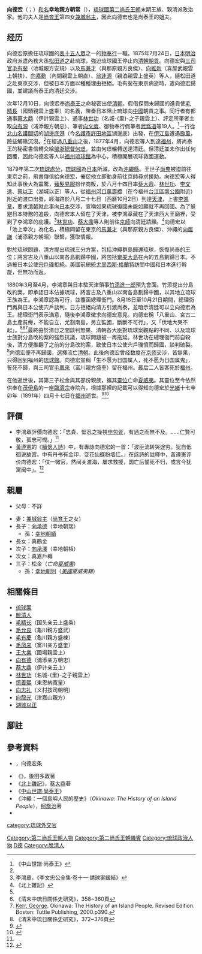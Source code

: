 {{東亞男性歷史人物
|名稱 =向德宏
|身份 =[[琉球國|琉球]][[第二尚氏王朝|第二尚氏王朝]]紫巾官
|國家 ={{flag|琉球國}}
|屆數 =
|最高職務 =琉球國[[物奉行|物奉行]]
|前任 = 
|繼任 = 
|畫像 =[[File:Kochi_Chojo.jpg|200px]]
|說明 =穿著清朝服飾的向德宏
|姓 =
|名 =
|姓名 =向德宏
|字 =
|名乘 =朝常
|官職 =[[紫巾官|紫巾官]]
|封爵 =幸地[[親方|親方]]
|封號 =
|御稱號 =
|宮號1 =
|宮號2 =
|封地 =[[西原間切|西原間切]]
|神號 =
|尊號 =
|族裔 = 
|旗籍 =
|府邸 =
|世系 = 
|初名 =
|乳名 =
|幼名 =
|兒名 =
|童名 =
|小字 =
|別名 =
|號 =
|法號 =
|院號 =
|其他名號 =
|出生日期 ={{birth date|1843|11|19}}<br />[[道光|道光]]二十三年九月廿八日
|出生地點 ={{flag|琉球國}}[[首里城|首里城]]
|婚年 =
|逝世年 ={{death date and age|1891|5|24|1843|11|19}}<br />[[光緒|光緒]]十七年四月十七日
|逝世地 ={{flag|QING}}[[福州|福州]][[柔遠驛|柔遠驛]]
|諡號 =
|墳墓 =
|父親 =
|嫡母 =
|母親 =
|元配 =
|正室 =[[兼城翁主_(尚育王女)|兼城翁主]]
|妻 =
|繼室 =
|平妻 =
|側室 =
|元配之父 =
|元配之嫡母 =
|元配之母 =
|正室之父 =[[尚育王|尚育王]]
|正室之嫡母 =
|正室之母 =真南風按司向氏眞牛金
|妻之父 =
|妻之嫡母 =
|妻之母 =
|繼室之父 =
|繼室之嫡母 =
|繼室之母 =
|平妻之父 =
|平妻之嫡母 =
|平妻之母 =
|兄弟 =
|姊妹 =
|嫡兄弟 =
|嫡姊妹 =
|庶兄弟 =
|庶姊妹 =
|同胞兄弟 =
|同胞姊妹 =
|異母兄弟 =
|異母姊妹 =
|異父兄弟 =
|異父姊妹 =
|繼兄弟 =
|繼姊妹 =
|子 =[[向承德|向承德]]（幸地朝瑞）<br />[[向承澤|向承澤]]（幸地朝禎）<br />松金
|女 =真鶴金<br />真嘉戶樽
|嫡子 =
|嫡女 =
|庶子 =
|庶女 =
|養子 =
|養女 =
|繼子 =
|繼女 =
|其他親屬 =祖先：[[向弘善|向弘善]]（松川親方朝應），[[羽地御殿|羽地御殿]]九世的次男。<br />妻弟：[[尚泰王|尚泰王]] 
|出身 = 
|功名 = 
|經歷 =1876年就日本吞併琉球一事前往清朝交涉 
|著作 =
|注釋 =
}}
'''向德宏'''（{{ryu|r=向德宏|shin=向徳宏|kn=ショートゥクコー|rm=Shō Tukukō|f=h}}；{{bd|1843年||1891年||catIdx=X向}}）[[和名|和名]]'''幸地親方朝常'''（{{ryu|r=幸地 親方 朝常|kn=コーチ ウェーカタ チョージョー|rm=Kōchi Ueekata Chōjō}}），[[琉球國|琉球國]][[第二尚氏王朝|第二尚氏王朝]]末期王族、親清派政治家。他的夫人是[[尚育王|尚育王]]第四女[[兼城翁主_(尚育王女)|兼城翁主]]，因此向德宏也是尚泰王的姐夫。

==经历==
向德宏原擔任琉球國的[[表十五人|表十五人眾]]之一的[[物奉行|物奉行]]一職。1875年7月24日，[[日本|日本]][[明治|明治]]政府派遣內務大丞[[松田道之|松田道之]]赴琉球，強迫琉球國王停止向[[清朝|清朝]][[朝貢|朝貢]]。向德宏與[[三司官|三司官]][[毛有斐|毛有斐]]（池城親方安規）以及[[馬兼才|馬兼才]]（與那原親方良傑）、[[向維新|向維新]]（喜屋武親雲上朝扶）、[[向嘉勳|向嘉勳]]（內間親雲上朝直）、[[翁逢源|翁逢源]]（親泊親雲上盛英）等人，隨松田道之赴東京交涉，但被日本方面以種種理由拒絕。毛有斐在東京病逝時，遣向德宏歸國，並建議尚泰王向清廷交涉。

次年12月10日，向德宏奉[[尚泰王|尚泰王]]之命秘密出使[[清朝|清朝]]，假借探問未歸國的進貢使[[毛精長|毛精長]]（國頭親雲上盛乘）的名義，陳奏日本阻止琉球向[[中國|中國]]朝貢之事。同行者有都通事[[蔡大鼎|蔡大鼎]]（伊計親雲上）、通事[[林世功|林世功]]（名城-{里}-之子親雲上）、評定所筆者主取[[向有源|向有源]]（浦添親方朝忠）、筆者[[向文度|向文度]]、御物奉行假筆者[[武爲道|武爲道]]等19人。<ref name="chuzan">《中山世譜·尚泰王》</ref>一行從[[北山|北山]][[名護間切|名護間切]]的[[湖邊底港|湖邊底港]]（今[[名護市|名護市]][[許田|許田地區]]湖邊底）出發，在[[伊江島|伊江島]]遭遇[[颱風|颱風]]，險些觸礁沉沒。<ref name="kerr"/>在經過[[八重山群島|八重山]]之後，1877年4月，向德宏等人到達[[福州|福州]]，將尚泰王的秘密書信轉交給[[閩浙總督|閩浙總督]][[何璟|何璟]]，並由何璟輾轉送達清廷。但清廷並未作出任何回覆，因此向德宏等人以[[福州|福州]][[柔远驿|琉球館]]為中心，積極開展琉球救國運動。

1879年第二次[[琉球處分|琉球處分]]，[[琉球國|琉球國]]為[[日本|日本]]所滅，改為[[沖繩縣|沖繩縣]]。王世子[[尚典|尚典]]被迫前往東京之前，飛書傳信給向德宏，催促他立即動身前往京師尋求援助。向德宏等人得知此事後大為震驚，[[薙髮易服|薙髮易服]]扮作商販，於八月十四日率[[蔡大鼎|蔡大鼎]]、[[林世功|林世功]]、[[李文達|李文達]]、[[蔡以正|蔡以正]]（湖城以正）等人，從[[福州|福州]][[河口萬壽橋|河口萬壽橋]]（在今福州[[台江區|台江區]][[南公園|南公園]]附近）附近的渡口出發，經海路於八月二十七日（西曆10月2日）到達[[天津|天津]]，上書[[李鴻章|李鴻章]]，要求[[清朝|清朝]]就此事向[[日本|日本]]交涉，宣稱如果琉球復國未能如願就不再回國。為了躲避日本特務的追殺，向德宏本人留在了天津，被李鴻章藏在了天津西大王廟裡，受到了李鴻章的庇護。<ref name="liwenzhong">李鴻章，《李文忠公全集·卷十一·請球案緩結》</ref>[[林世功|林世功]]、[[蔡大鼎|蔡大鼎]]等人則前往[[北京|京師]]向清廷請願。<ref>《北上雜記》</ref>向德宏以「池上幸次」為化名，積極同留在東京的[[馬兼才|馬兼才]]（與那原親方良傑）、沖繩的[[向居謙|向居謙]]（浦添親方朝昭）聯繫，獲取情報。

對於琉球問題，清方提出琉球三分方案，包括沖繩群島歸還琉球，恢復尚泰的王位；將宮古及八重山以南各島劃歸中國，將包括[[奄美大島|奄美大島]]在內的五島劃歸日本。不過被日本公使[[宍戶璣|宍戶璣]]拒絕。美國前總統[[尤里西斯·格蘭特|尤里西斯·格蘭特]]訪問中國和日本進行斡旋，但無功而返。

1880年3月至4月，李鴻章與日本駐天津領事[[竹添進一郎|竹添進一郎]]預先會面。竹添提出分島改約案，即承認日本佔據琉球，將宮古及八重山以南各島劃歸中國，以其地立琉球王族為王。李鴻章認為可行，並覆函總理衙門。8月18日至10月21日期間，總理衙門再與日本公使宍戶談判，日方拒絕向清方引渡尚泰，並暗示清廷可以立向德宏為王。總理衙門表示滿意，隨後李鴻章徵求向德宏意見。向德宏稱「八重山、宮古二島土產貧瘠，不能自立，尤割南島，另立監國，斷斷不可行」，又「伏地大哭不起」。<ref name="liwenzhong"/><ref>《清末中琉日關係史研究》，358~360頁</ref><ref name="kerr">[[柯喬治|Kerr, George]]. Okinawa: The History of an Island People. Revised Edition. Boston: Tuttle Publishing, 2000.p390.</ref>最終由於清日之間談判無果、清朝各大臣對琉球案觀點的不同、以及琉球士族對分島改約案的強烈抗議，琉球問題被一再拖延。林世功在總理衙門前自殺後，清方便推翻了之前的分島改約案，致使日本公使宍戶璣憤而歸國，談判破裂。<ref>《清末中琉日關係史研究》，372~376頁</ref>向德宏便不再歸國，選擇流亡[[清朝|清朝]]。此後向德宏曾经数度在[[北京|京师]]交涉，皆無果，只得回到福州的[[柔遠驛|琉球館]]。向德宏宣稱「生不愿为日国属人，死不愿为日国属鬼」，誓死不歸，與三司官[[毛鳳來|毛鳳來]]（富川親方盛奎）留在福州。最后二人皆客死於[[福州|福州]]。

在他逝世後，其第三子松金與其部份親族，攜其[[靈位|靈位]]亡命[[夏威夷|夏威夷]]。其靈位至今依然供奉在[[茂伊島|茂伊島]]的一座[[臨濟宗|臨濟宗]]寺院內，根據那裡的記載可以得知向德宏於[[光緒|光緒]]十七辛卯年（1891年）四月十七日在[[福州|福州]]逝世。<ref>{{Cite web |url=http://wiki.samurai-archives.com/index.php?title=Kochi_Chojo |title=Kochi Chojo |accessdate=2010-06-10 |archive-date=2018-08-05 |archive-url=https://web.archive.org/web/20180805204206/http://wiki.samurai-archives.com/index.php?title=Kochi_Chojo |dead-url=no }}</ref><ref>{{Cite web |url=http://ir.lib.u-ryukyu.ac.jp/bitstream/20.500.12000/1211/1/H13.3p59-74.pdf |script-title=ja:戦後沖縄移民と文化形成 : 海外亡命士族の軸跡 |accessdate=2018-08-05 |archive-date=2018-11-01 |archive-url=https://web.archive.org/web/20181101154720/http://ir.lib.u-ryukyu.ac.jp/bitstream/20.500.12000/1211/1/H13.3p59-74.pdf |dead-url=no }}</ref>

== 評價 ==
*李鴻章評價向德宏：「忠貞、堅忍之操視[[申包胥|申包胥]]，有過之而無不及。……仁賢可敬，孤忠可憫。」<ref name="liwenzhong"/>
*[[黃遵憲|黃遵憲]]的《[[續懷人詩|續懷人詩]]》中，有專詠向德宏的一首：「波臣流转哭途穷，犹自低徊说故宫。中有丹书有金印，变花仙蝶粉墙红。」在該詩的註釋中，黃遵憲评价向德宏：「仅一微官，然间关渡海，屡求救援，国亡后誓死不归，或言今犹寓闽中」。<ref>{{Cite web |url=http://www.historychina.net/qsyj/ztyj/zwgx/2005-04-06/25412.shtml |title=黄遵宪与日本明治文化（之二） |accessdate=2012-06-17 |archive-date=2015-09-24 |archive-url=https://web.archive.org/web/20150924030602/http://www.historychina.net/qsyj/ztyj/zwgx/2005-04-06/25412.shtml |dead-url=no }}</ref>

== 親屬 ==
*父母：不詳

*妻：[[兼城翁主_(尚育王女)|兼城翁主]]（[[尚育王|尚育王]]之女）
*長子：[[向承德|向承德]]（幸地朝瑞）
**孫：[[幸地朝績|幸地朝績]]
*長女：真鶴金
*次子：[[向承澤|向承澤]]（幸地朝禎）
*次女：真嘉戶樽
*三子：松金（''亡命[[夏威夷州|夏威夷]]''）
**孫：[[幸地朝則|幸地朝則]]（''[[美國|美國]]夏威夷籍''） 
== 相關條目 ==
*[[琉球案|琉球案]]
*[[脫清人|脫清人]]
*[[毛精长|毛精长]]（国头亲云上盛乘）
*[[毛允良|毛允良]]（龜川親方盛武）
*[[毛有慶|毛有慶]]（龜川親方盛棟）
*[[毛凤来|毛凤来]]（富川亲方盛奎）
*[[王大業|王大業]]（國場親雲上）
*[[向有德|向有德]]（浦添亲方朝忠）
*[[蔡大鼎|蔡大鼎]]（伊计亲云上）
*[[林世功|林世功]]（名城-{里}-之子親雲上）
*[[慎善熙|慎善熙]]（東恩納寬量）
*[[向志礼|向志礼]]（义村按司朝明）
*[[向龍光|向龍光]]（津嘉山親方）
*[[湖城以正|湖城以正]]
==腳註==
{{reflist}}
==參考資料==
{{Wikisource author}}
*{{lang|ja|沖縄コンパクト事典}}，向德宏条
*《{{lang|ja|琉球救国運動―抗日の思想と行動}}》，後田多敦著
*《[[北上雜記|北上雜記]]》，[[蔡大鼎|蔡大鼎]]著
*《[[s:中山世譜/卷13|中山世譜·尚泰王]]》
*《沖繩：一個島嶼人民的歷史》（''Okinawa: The History of an Island People''），[[柯喬治|柯喬治]]著
* {{zh-hans}}{{cite book|title={{VarSerif|{{lang|ja|清末中琉日関係史の研究}}}}|trans_title=《清末中琉日關係史研究》|author=[[西里喜行|西里喜行]]|others=[[胡連城|胡連城]]等譯|location=|publisher=[[社会科学文献出版社|社会科学文献出版社]]|year=2010|isbn=978-7-5097-0855-2}}


[[category:琉球外交官|category:琉球外交官]]
[[Category:第二尚氏王朝人物|Category:第二尚氏王朝人物]]
[[Category:第二尚氏王朝儀賓|Category:第二尚氏王朝儀賓]]
[[Category:琉球政治人物|Category:琉球政治人物]]
[[Category:琉球向氏|D德]]
[[Category:脫清人|Category:脫清人]]